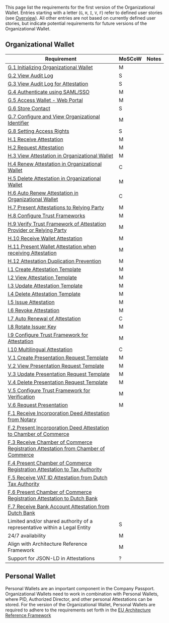 
<Title size="large" variant="primary">
  Requirements
</Title>

This page list the requirements for the first version of the Organizational Wallet. Entries starting with a letter (`G`, `H`, `I`, `V`, `F`) refer to defined user stories (see [Overview](user-stories)). All other entries are not based on currently defined user stories, but indicate potential requirements for future versions of the Organizational Wallet.

## Organizational Wallet

| Requirement                                                                                                                                                            | MoSCoW | Notes |
| ---------------------------------------------------------------------------------------------------------------------------------------------------------------------- | ------ | ----- |
| [G.1 Initializing Organizational Wallet](user-stories/general#g1-initializing-organizational-wallet)                                                                   | M      |       |
| [G.2 View Audit Log](user-stories/general#g2-view-audit-log)                                                                                                           | S      |       |
| [G.3 View Audit Log for Attestation](user-stories/general#g3-view-audit-log-for-attestation)                                                                           | S      |       |
| [G.4 Authenticate using SAML/SSO](user-stories/general#g4-authenticate-using-samlsso)                                                                                  | M      |       |
| [G.5 Access Wallet - Web Portal](user-stories/general#g5-access-wallet---web-portal)                                                                                   | M      |       |
| [G.6 Store Contact](user-stories/general#g6-store-contact)                                                                                                             | S      |       |
| [G.7 Configure and View Organizational Identifier](user-stories/general#g7-configure-and-view-organizational-identifier)                                               | M      |       |
| [G.8 Setting Access Rights](user-stories/general#g8-setting-access-rights)                                                                                             | S      |       |
| [H.1 Receive Attestation](user-stories/holder#h1-receive-attestation)                                                                                                  | M      |       |
| [H.2 Request Attestation](user-stories/holder#h2-request-attestation)                                                                                                  | M      |       |
| [H.3 View Attestation in Organizational Wallet](user-stories/holder#h3-view-attestation-in-organizational-wallet)                                                      | M      |       |
| [H.4 Renew Attestation in Organizational Wallet](user-stories/holder#h4-renew-attestation-in-organizational-wallet)                                                    | C      |       |
| [H.5 Delete Attestation in Organizational Wallet](user-stories/holder#h5-delete-attestation-in-organizational-wallet)                                                  | M      |       |
| [H.6 Auto Renew Attestation in Organizational Wallet](user-stories/holder#h6-auto-renew-attestation-in-organizational-wallet)                                          | C      |       |
| [H.7 Present Attestations to Relying Party](user-stories/holder#h7-present-attestations-to-relying-party)                                                              | M      |       |
| [H.8 Configure Trust Frameworks](user-stories/holder#h8-configure-trust-frameworks)                                                                                    | M      |       |
| [H.9 Verify Trust Framework of Attestation Provider or Relying Party](user-stories/holder#h9-verify-trust-framework-of-attestation-provider-or-relying-party)          | M      |       |
| [H.10 Receive Wallet Attestation](user-stories/holder#h10-receive-wallet-attestation)                                                                                  | M      |       |
| [H.11 Present Wallet Attestation when receiving Attestation](user-stories/holder#h11-present-wallet-attestation-when-receiving-attestation)                            | M      |       |
| [H.12 Attestation Duplication Prevention](user-stories/holder#h12-attestation-duplication-prevention)                                                                  | M      |       |
| [I.1 Create Attestation Template](user-stories/issuer#i1-create-attestation-template)                                                                                  | M      |       |
| [I.2 View Attestation Template](user-stories/issuer#i2-view-attestation-template)                                                                                      | M      |       |
| [I.3 Update Attestation Template](user-stories/issuer#i3-update-attestation-template)                                                                                  | M      |       |
| [I.4 Delete Attestation Template](user-stories/issuer#i4-delete-attestation-template)                                                                                  | M      |       |
| [I.5 Issue Attestation](user-stories/issuer#i5-issue-attestation)                                                                                                      | M      |       |
| [I.6 Revoke Attestation](user-stories/issuer#i6-revoke-attestation)                                                                                                    | M      |       |
| [I.7 Auto Renewal of Attestation](user-stories/issuer#i7-auto-renewal-of-attestation)                                                                                  | C      |       |
| [I.8 Rotate Issuer Key](user-stories/issuer#i8-rotate-issuer-key)                                                                                                      | M      |       |
| [I.9 Configure Trust Framework for Attestation](user-stories/issuer#i9-configure-trust-framework-for-attestation)                                                      | M      |       |
| [I.10 Multilingual Attestation](user-stories/issuer#i10-multilingual-attestation)                                                                                      | C      |       |
| [V.1 Create Presentation Request Template](user-stories/verifier#v1-create-presentation-request-template)                                                              | M      |       |
| [V.2 View Presentation Request Template](user-stories/verifier#v2-view-presentation-request-template)                                                                  | M      |       |
| [V.3 Update Presentation Request Template](user-stories/verifier#v3-update-presentation-request-template)                                                              | M      |       |
| [V.4 Delete Presentation Request Template](user-stories/verifier#v4-delete-presentation-request-template)                                                              | M      |       |
| [V.5 Configure Trust Framework for Verification](user-stories/verifier#v5-configure-trust-framework-for-verification)                                                  | M      |       |
| [V.6 Request Presentation](user-stories/verifier#v6-request-presentation)                                                                                              | M      |       |
| [F.1 Receive Incorporation Deed Attestation from Notary](#f1-receive-incorporation-deed-attestation-from-notary)                                                       |        |       |
| [F.2 Present Incorporation Deed Attestation to Chamber of Commerce](#f2-present-incorporation-deed-attestation-to-chamber-of-commerce)                                 |        |       |
| [F.3 Receive Chamber of Commerce Registration Attestation from Chamber of Commerce](#f3-receive-chamber-of-commerce-registration-attestation-from-chamber-of-commerce) |        |       |
| [F.4 Present Chamber of Commerce Registration Attestation to Tax Authority](#f4-present-chamber-of-commerce-registration-attestation-to-tax-authority)                 |        |       |
| [F.5 Receive VAT ID Attestation from Dutch Tax Authority](#f5-receive-vat-id-attestation-from-dutch-tax-authority)                                                     |        |       |
| [F.6 Present Chamber of Commerce Registration Attestation to Dutch Bank](#f6-present-chamber-of-commerce-registration-attestation-to-dutch-bank)                       |        |       |
| [F.7 Receive Bank Account Attestation from Dutch Bank](#f7-receive-bank-account-number-attestation-from-dutch-bank)                                                    |        |       |
| Limited and/or shared authority of a representative within a Legal Entity                                                                                              | S      |       |
| 24/7 availability                                                                                                                                                      | M      |       |
| Align with Architecture Reference Framework                                                                                                                            | M      |       |
| Support for JSON-LD in Attestations                                                                                                                                    | ?      |       |

## Personal Wallet

Personal Wallets are an important component in the Company Passport. Organizational Wallets need to work in combination with Personal Wallets, where PID, Authorized Director, and other personal Attestations can be stored. For the version of the Organizational Wallet, Personal Wallets are required to adhere to the requirements set forth in the [EU Architecture Reference Framework](https://github.com/eu-digital-identity-wallet/eudi-doc-architecture-and-reference-framework/blob/v1.3.0/docs/arf.md)
